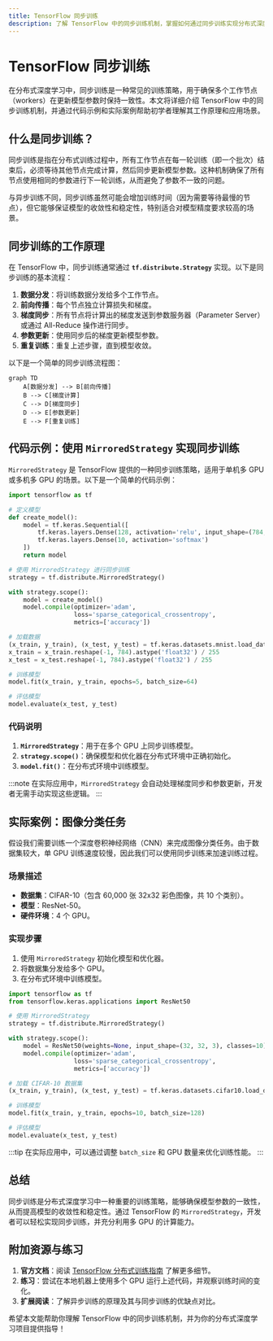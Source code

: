```yaml
---
title: TensorFlow 同步训练
description: 了解 TensorFlow 中的同步训练机制，掌握如何通过同步训练实现分布式深度学习模型的高效训练。
---
```


# TensorFlow 同步训练

在分布式深度学习中，同步训练是一种常见的训练策略，用于确保多个工作节点（workers）在更新模型参数时保持一致性。本文将详细介绍 TensorFlow 中的同步训练机制，并通过代码示例和实际案例帮助初学者理解其工作原理和应用场景。

## 什么是同步训练？

同步训练是指在分布式训练过程中，所有工作节点在每一轮训练（即一个批次）结束后，必须等待其他节点完成计算，然后同步更新模型参数。这种机制确保了所有节点使用相同的参数进行下一轮训练，从而避免了参数不一致的问题。

与异步训练不同，同步训练虽然可能会增加训练时间（因为需要等待最慢的节点），但它能够保证模型的收敛性和稳定性，特别适合对模型精度要求较高的场景。

## 同步训练的工作原理

在 TensorFlow 中，同步训练通常通过 **`tf.distribute.Strategy`** 实现。以下是同步训练的基本流程：

1. **数据分发**：将训练数据分发给多个工作节点。
2. **前向传播**：每个节点独立计算损失和梯度。
3. **梯度同步**：所有节点将计算出的梯度发送到参数服务器（Parameter Server）或通过 All-Reduce 操作进行同步。
4. **参数更新**：使用同步后的梯度更新模型参数。
5. **重复训练**：重复上述步骤，直到模型收敛。

以下是一个简单的同步训练流程图：

```mermaid
graph TD
    A[数据分发] --> B[前向传播]
    B --> C[梯度计算]
    C --> D[梯度同步]
    D --> E[参数更新]
    E --> F[重复训练]
```

## 代码示例：使用 `MirroredStrategy` 实现同步训练

`MirroredStrategy` 是 TensorFlow 提供的一种同步训练策略，适用于单机多 GPU 或多机多 GPU 的场景。以下是一个简单的代码示例：

```python
import tensorflow as tf

# 定义模型
def create_model():
    model = tf.keras.Sequential([
        tf.keras.layers.Dense(128, activation='relu', input_shape=(784,)),
        tf.keras.layers.Dense(10, activation='softmax')
    ])
    return model

# 使用 MirroredStrategy 进行同步训练
strategy = tf.distribute.MirroredStrategy()

with strategy.scope():
    model = create_model()
    model.compile(optimizer='adam',
                  loss='sparse_categorical_crossentropy',
                  metrics=['accuracy'])

# 加载数据
(x_train, y_train), (x_test, y_test) = tf.keras.datasets.mnist.load_data()
x_train = x_train.reshape(-1, 784).astype('float32') / 255
x_test = x_test.reshape(-1, 784).astype('float32') / 255

# 训练模型
model.fit(x_train, y_train, epochs=5, batch_size=64)

# 评估模型
model.evaluate(x_test, y_test)
```

### 代码说明
1. **`MirroredStrategy`**：用于在多个 GPU 上同步训练模型。
2. **`strategy.scope()`**：确保模型和优化器在分布式环境中正确初始化。
3. **`model.fit()`**：在分布式环境中训练模型。

:::note
在实际应用中，`MirroredStrategy` 会自动处理梯度同步和参数更新，开发者无需手动实现这些逻辑。
:::

## 实际案例：图像分类任务

假设我们需要训练一个深度卷积神经网络（CNN）来完成图像分类任务。由于数据集较大，单 GPU 训练速度较慢，因此我们可以使用同步训练来加速训练过程。

### 场景描述
- **数据集**：CIFAR-10（包含 60,000 张 32x32 彩色图像，共 10 个类别）。
- **模型**：ResNet-50。
- **硬件环境**：4 个 GPU。

### 实现步骤
1. 使用 `MirroredStrategy` 初始化模型和优化器。
2. 将数据集分发给多个 GPU。
3. 在分布式环境中训练模型。

```python
import tensorflow as tf
from tensorflow.keras.applications import ResNet50

# 使用 MirroredStrategy
strategy = tf.distribute.MirroredStrategy()

with strategy.scope():
    model = ResNet50(weights=None, input_shape=(32, 32, 3), classes=10)
    model.compile(optimizer='adam',
                  loss='sparse_categorical_crossentropy',
                  metrics=['accuracy'])

# 加载 CIFAR-10 数据集
(x_train, y_train), (x_test, y_test) = tf.keras.datasets.cifar10.load_data()

# 训练模型
model.fit(x_train, y_train, epochs=10, batch_size=128)

# 评估模型
model.evaluate(x_test, y_test)
```

:::tip
在实际应用中，可以通过调整 `batch_size` 和 GPU 数量来优化训练性能。
:::

## 总结

同步训练是分布式深度学习中一种重要的训练策略，能够确保模型参数的一致性，从而提高模型的收敛性和稳定性。通过 TensorFlow 的 `MirroredStrategy`，开发者可以轻松实现同步训练，并充分利用多 GPU 的计算能力。

## 附加资源与练习

1. **官方文档**：阅读 [TensorFlow 分布式训练指南](https://www.tensorflow.org/guide/distributed_training) 了解更多细节。
2. **练习**：尝试在本地机器上使用多个 GPU 运行上述代码，并观察训练时间的变化。
3. **扩展阅读**：了解异步训练的原理及其与同步训练的优缺点对比。

希望本文能帮助你理解 TensorFlow 中的同步训练机制，并为你的分布式深度学习项目提供指导！